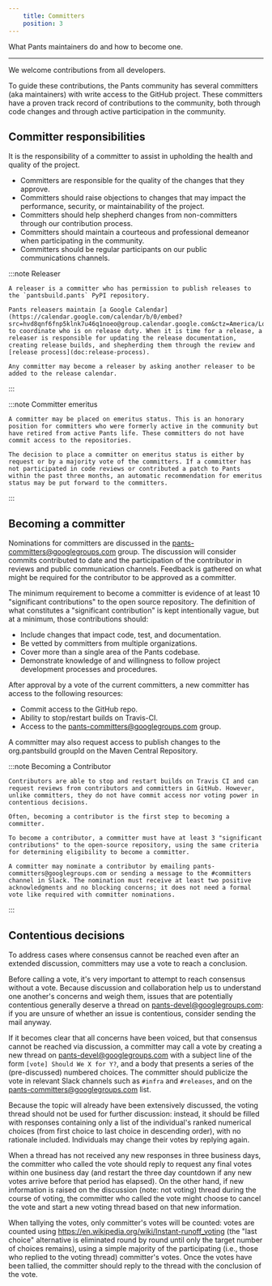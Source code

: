 ```yaml
---
    title: Committers
    position: 3
---
```


What Pants maintainers do and how to become one.

---

We welcome contributions from all developers.

To guide these contributions, the Pants community has several committers (aka maintainers) with write access to the GitHub project. These committers have a proven track record of contributions to the community, both through code changes and through active participation in the community. 
## Committer responsibilities
It is the responsibility of a committer to assist in upholding the health and quality of the project.

* Committers are responsible for the quality of the changes that they approve.
* Committers should raise objections to changes that may impact the performance, security, or maintainability of the project.
* Committers should help shepherd changes from non-committers through our contribution process.
* Committers should maintain a courteous and professional demeanor when participating in the community.
* Committers should be regular participants on our public communications channels.

:::note Releaser

    A releaser is a committer who has permission to publish releases to the `pantsbuild.pants` PyPI repository.
    
    Pants releasers maintain [a Google Calendar](https://calendar.google.com/calendar/b/0/embed?src=hvd8qnf6fnp5klnk7u46q1noeo@group.calendar.google.com&ctz=America/Los_Angeles) to coordinate who is on release duty. When it is time for a release, a releaser is responsible for updating the release documentation, creating release builds, and shepherding them through the review and [release process](doc:release-process).
    
    Any committer may become a releaser by asking another releaser to be added to the release calendar.

:::



:::note Committer emeritus

    A committer may be placed on emeritus status. This is an honorary position for committers who were formerly active in the community but have retired from active Pants life. These committers do not have commit access to the repositories.
    
    The decision to place a committer on emeritus status is either by request or by a majority vote of the committers. If a committer has not participated in code reviews or contributed a patch to Pants within the past three months, an automatic recommendation for emeritus status may be put forward to the committers.

:::


## Becoming a committer
Nominations for committers are discussed in the [pants-committers@googlegroups.com](mailto:pants-committers@googlegroups.com) group. The discussion will consider commits contributed to date and the participation of the contributor in reviews and public communication channels. Feedback is gathered on what might be required for the contributor to be approved as a committer.

The minimum requirement to become a committer is evidence of at least 10 "significant contributions" to the open source repository. The definition of what constitutes a "significant contribution" is kept intentionally vague, but at a minimum, those contributions should:

* Include changes that impact code, test, and documentation.
* Be vetted by committers from multiple organizations.
* Cover more than a single area of the Pants codebase.
* Demonstrate knowledge of and willingness to follow project development processes and procedures.

After approval by a vote of the current committers, a new committer has access to the following resources:

* Commit access to the GitHub repo.
* Ability to stop/restart builds on Travis-CI.
* Access to the [pants-committers@googlegroups.com](mailto:pants-committers@googlegroups.com) group.

A committer may also request access to publish changes to the org.pantsbuild groupId on the Maven Central Repository.

:::note Becoming a Contributor

    Contributors are able to stop and restart builds on Travis CI and can request reviews from contributors and committers in GitHub. However, unlike committers, they do not have commit access nor voting power in contentious decisions.
    
    Often, becoming a contributor is the first step to becoming a committer.
    
    To become a contributor, a committer must have at least 3 "significant contributions" to the open-source repository, using the same criteria for determining eligibility to become a committer. 
    
    A committer may nominate a contributor by emailing pants-committers@googlegroups.com or sending a message to the #committers channel in Slack. The nomination must receive at least two positive acknowledgments and no blocking concerns; it does not need a formal vote like required with committer nominations.

:::


## Contentious decisions
To address cases where consensus cannot be reached even after an extended discussion, committers may use a vote to reach a conclusion.

Before calling a vote, it's very important to attempt to reach consensus without a vote. Because discussion and collaboration help us to understand one another's concerns and weigh them, issues that are potentially contentious generally deserve a thread on [pants-devel@googlegroups.com](mailto:pants-devel@googlegroups.com): if you are unsure of whether an issue is contentious, consider sending the mail anyway.

If it becomes clear that all concerns have been voiced, but that consensus cannot be reached via discussion, a committer may call a vote by creating a new thread on [pants-devel@googlegroups.com](mailto:pants-devel@googlegroups.com) with a subject line of the form `[vote] Should We X for Y?`, and a body that presents a series of the (pre-discussed) numbered choices. The committer should publicize the vote in relevant Slack channels such as `#infra` and `#releases`, and on the [pants-committers@googlegroups.com](mailto:pants-committers@googlegroups.com) list.

Because the topic will already have been extensively discussed, the voting thread should not be used for further discussion: instead, it should be filled with responses containing only a list of the individual's ranked numerical choices (from first choice to last choice in descending order), with no rationale included. Individuals may change their votes by replying again.

When a thread has not received any new responses in three business days, the committer who called the vote should reply to request any final votes within one business day (and restart the three day countdown if any new votes arrive before that period has elapsed). On the other hand, if new information is raised on the discussion (note: not voting) thread during the course of voting, the committer who called the vote might choose to cancel the vote and start a new voting thread based on that new information.

When tallying the votes, only committer's votes will be counted: votes are counted using https://en.wikipedia.org/wiki/Instant-runoff_voting (the "last choice" alternative is eliminated round by round until only the target number of choices remains), using a simple majority of the participating (i.e., those who replied to the voting thread) committer's votes. Once the votes have been tallied, the committer should reply to the thread with the conclusion of the vote.